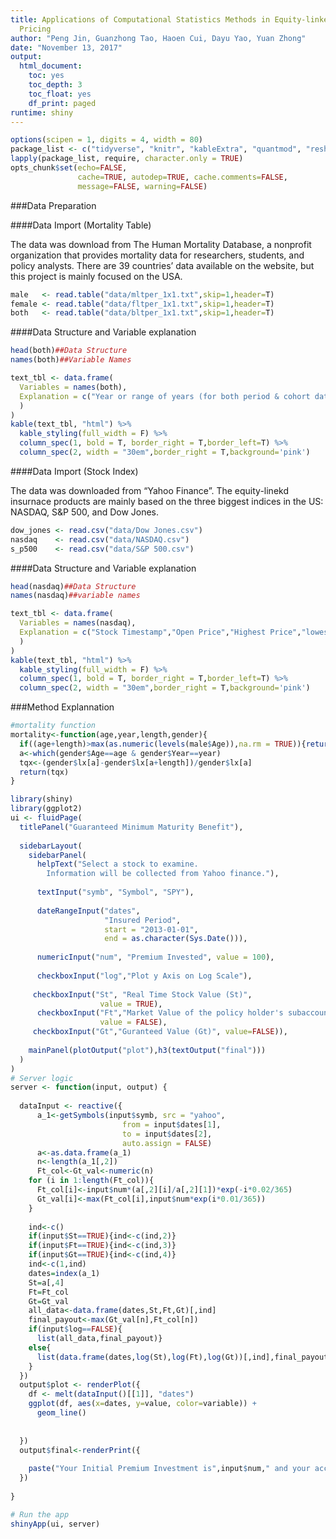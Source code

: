 ```yaml
---
title: Applications of Computational Statistics Methods in Equity-linked Insurance
  Pricing
author: "Peng Jin, Guanzhong Tao, Haoen Cui, Dayu Yao, Yuan Zhong"
date: "November 13, 2017"
output:
  html_document:
    toc: yes
    toc_depth: 3
    toc_float: yes
    df_print: paged
runtime: shiny
---
```


```r
options(scipen = 1, digits = 4, width = 80)
package_list <- c("tidyverse", "knitr", "kableExtra", "quantmod", "reshape2", "shiny")
lapply(package_list, require, character.only = TRUE)
opts_chunk$set(echo=FALSE,
               cache=TRUE, autodep=TRUE, cache.comments=FALSE,
               message=FALSE, warning=FALSE)
```

###Data Preparation 

####Data Import (Mortality Table)

The data was download from The Human Mortality Database, a nonprofit organization that provides mortality data for researchers, students, and policy analysts. There are 39 countries' data available on the website, but this project is mainly focused on the USA.

```r
male   <- read.table("data/mltper_1x1.txt",skip=1,header=T)
female <- read.table("data/fltper_1x1.txt",skip=1,header=T)
both   <- read.table("data/bltper_1x1.txt",skip=1,header=T)
```

####Data Structure and Variable explanation

```r
head(both)##Data Structure
names(both)##Variable Names 
```

```r
text_tbl <- data.frame(
  Variables = names(both),
  Explanation = c("Year or range of years (for both period & cohort data)","Age group for n-year interval from exact age x to just before exact age x+n, where n=1, 4, 5, or infinite(open age interval)","Central death rate between ages x and x+n","Probability of death between ages x and x+n","Average length of survival between ages x and x+n for persons dying in the interval","Number of survivors at exact age x, assuming l(0) = 100,000","Number of deaths between ages x and x+n","Number of person-years lived between ages x and x+n","Number of person-years remaining after exact age x","Life expectancy at exact age x (in years)"
  )
)
kable(text_tbl, "html") %>%
  kable_styling(full_width = F) %>%
  column_spec(1, bold = T, border_right = T,border_left=T) %>%
  column_spec(2, width = "30em",border_right = T,background='pink')
```

####Data Import (Stock Index)

The data was downloaded from "Yahoo Finance". The equity-linekd insurnace products are mainly based on the three biggest indices in the US: NASDAQ, S&P 500, and Dow Jones.

```r
dow_jones <- read.csv("data/Dow Jones.csv")
nasdaq    <- read.csv("data/NASDAQ.csv")
s_p500    <- read.csv("data/S&P 500.csv")
```

####Data Structure and Variable explanation
```r
head(nasdaq)##Data Structure
names(nasdaq)##variable names
```
```r
text_tbl <- data.frame(
  Variables = names(nasdaq),
  Explanation = c("Stock Timestamp","Open Price","Highest Price","lowest Price","Closing Price","Adjusted Closing Price","Trading Volume"
  )
)
kable(text_tbl, "html") %>%
  kable_styling(full_width = F) %>%
  column_spec(1, bold = T, border_right = T,border_left=T) %>%
  column_spec(2, width = "30em",border_right = T,background='pink')
```

###Method Explannation

```r
#mortality function
mortality<-function(age,year,length,gender){
  if((age+length)>max(as.numeric(levels(male$Age)),na.rm = TRUE)){return("invalid inputs")}
  a<-which(gender$Age==age & gender$Year==year)
  tqx<-(gender$lx[a]-gender$lx[a+length])/gender$lx[a]
  return(tqx)
}
```

```r
library(shiny)
library(ggplot2)
ui <- fluidPage(
  titlePanel("Guaranteed Minimum Maturity Benefit"),
  
  sidebarLayout(
    sidebarPanel(
      helpText("Select a stock to examine. 
        Information will be collected from Yahoo finance."),
      
      textInput("symb", "Symbol", "SPY"),
      
      dateRangeInput("dates", 
                     "Insured Period",
                     start = "2013-01-01", 
                     end = as.character(Sys.Date())),
      
      numericInput("num", "Premium Invested", value = 100),
      
      checkboxInput("log","Plot y Axis on Log Scale"),
      
     checkboxInput("St", "Real Time Stock Value (St)", 
                    value = TRUE),
      checkboxInput("Ft","Market Value of the policy holder's subaccounts (Ft)",
                    value = FALSE),
     checkboxInput("Gt","Guranteed Value (Gt)", value=FALSE)),
  
    mainPanel(plotOutput("plot"),h3(textOutput("final")))
  )
)
# Server logic
server <- function(input, output) {
  
  dataInput <- reactive({
      a_1<-getSymbols(input$symb, src = "yahoo",
                         from = input$dates[1],
                         to = input$dates[2],
                         auto.assign = FALSE)
      a<-as.data.frame(a_1)
      n<-length(a_1[,2])
      Ft_col<-Gt_val<-numeric(n)
    for (i in 1:length(Ft_col)){
      Ft_col[i]<-input$num*(a[,2][i]/a[,2][1])*exp(-i*0.02/365)
      Gt_val[i]<-max(Ft_col[i],input$num*exp(i*0.01/365))
    }
    
    ind<-c()
    if(input$St==TRUE){ind<-c(ind,2)}
    if(input$Ft==TRUE){ind<-c(ind,3)}
    if(input$Gt==TRUE){ind<-c(ind,4)}
    ind<-c(1,ind)
    dates=index(a_1)
    St=a[,4]
    Ft=Ft_col
    Gt=Gt_val
    all_data<-data.frame(dates,St,Ft,Gt)[,ind]
    final_payout<-max(Gt_val[n],Ft_col[n])
    if(input$log==FALSE){
      list(all_data,final_payout)}
    else{
      list(data.frame(dates,log(St),log(Ft),log(Gt))[,ind],final_payout)
    }
  })
  output$plot <- renderPlot({
    df <- melt(dataInput()[[1]], "dates")
    ggplot(df, aes(x=dates, y=value, color=variable)) + 
      geom_line()
      
     
  })
  output$final<-renderPrint({
    
    paste("Your Initial Premium Investment is",input$num," and your account balance will be",round(dataInput()[[2]],2),"after the designated period")
  })
  
}

# Run the app
shinyApp(ui, server)
```
